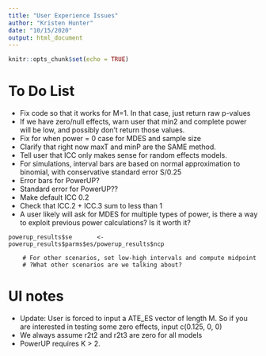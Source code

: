 ```yaml
---
title: "User Experience Issues"
author: "Kristen Hunter"
date: "10/15/2020"
output: html_document
---
```


```r
knitr::opts_chunk$set(echo = TRUE)
```

# To Do List

- Fix code so that it works for M=1. In that case, just return raw p-values
- If we have zero/null effects, warn user that min2 and complete power will be low, and possibly don't return those values.
- Fix for when power = 0 case for MDES and sample size
- Clarify that right now maxT and minP are the SAME method.
- Tell user that ICC only makes sense for random effects models.
- For simulations, interval bars are based on normal approximation to binomial, with conservative standard error S/0.25
- Error bars for PowerUP?
- Standard error for PowerUP??
- Make default ICC 0.2
- Check that ICC.2 + ICC.3 sum to less than 1
- A user likely will ask for MDES for multiple types of power, is there a way to exploit previous power calculations? Is it worth it?

```
powerup_results$se       <- powerup_results$parms$es/powerup_results$ncp
```


```
    # For other scenarios, set low-high intervals and compute midpoint
    # ?What other scenarios are we talking about?
```

# UI notes

- Update: User is forced to input a ATE_ES vector of length M. So if you are interested in testing some zero effects, input c(0.125, 0, 0)
- We always assume r2t2 and r2t3 are zero for all models
- PowerUP requires K > 2.


